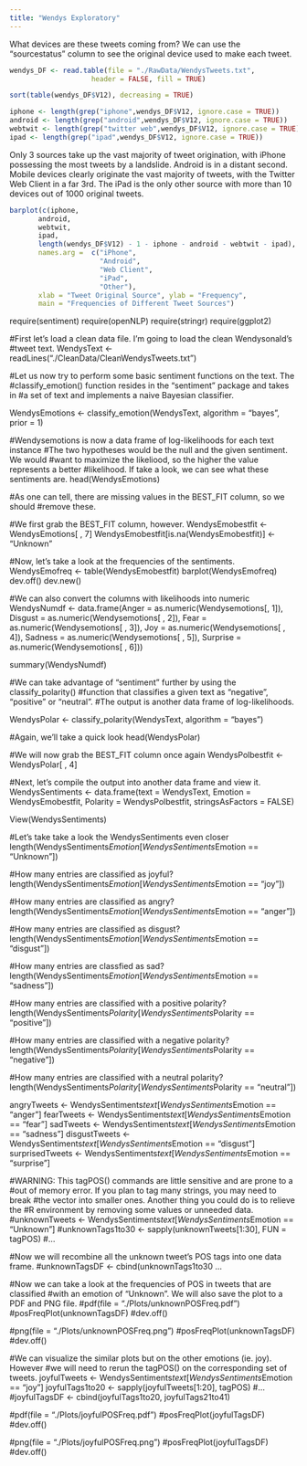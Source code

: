 ```yaml
---
title: "Wendys Exploratory"
---
```


What devices are these tweets coming from? We can use the "sourcestatus" column to see the original device used to make each tweet. 

```r
wendys_DF <- read.table(file = "./RawData/WendysTweets.txt", 
                    header = FALSE, fill = TRUE)

sort(table(wendys_DF$V12), decreasing = TRUE)

iphone <- length(grep("iphone",wendys_DF$V12, ignore.case = TRUE))
android <- length(grep("android",wendys_DF$V12, ignore.case = TRUE))
webtwit <- length(grep("twitter web",wendys_DF$V12, ignore.case = TRUE))
ipad <- length(grep("ipad",wendys_DF$V12, ignore.case = TRUE))
```

Only 3 sources take up the vast majority of tweet origination, with iPhone possessing the most tweets by a landslide. Android is in a distant second. Mobile devices clearly originate the vast majority of tweets, with the Twitter Web Client in a far 3rd. The iPad is the only other source with more than 10 devices out of 1000 original tweets.

```r
barplot(c(iphone,
       android,
       webtwit,
       ipad,
       length(wendys_DF$V12) - 1 - iphone - android - webtwit - ipad), 
       names.arg =  c("iPhone",
                      "Android",
                      "Web Client",
                      "iPad",
                      "Other"),
       xlab = "Tweet Original Source", ylab = "Frequency", 
       main = "Frequencies of Different Tweet Sources")
```

require(sentiment)
require(openNLP)
require(stringr)
require(ggplot2)

#First let's load a clean data file. I'm going to load the clean Wendysonald's
#tweet text.
WendysText <- readLines("./CleanData/CleanWendysTweets.txt")

#Let us now try to perform some basic sentiment functions on the text. The
#classify_emotion() function resides in the "sentiment" package and takes in 
#a set of text and implements a naive Bayesian classifier. 

WendysEmotions <- classify_emotion(WendysText, algorithm = "bayes", prior = 1)

#Wendysemotions is now a data frame of log-likelihoods for each text instance
#The two hypotheses would be the null and the given sentiment. We would 
#want to maximize the likeliood, so the higher the value represents a better
#likelihood. If take a look, we can see what these sentiments are.
head(WendysEmotions)

#As one can tell, there are missing values in the BEST_FIT column, so we should
#remove these.

#We first grab the BEST_FIT column, however.
WendysEmobestfit <- WendysEmotions[ , 7]
WendysEmobestfit[is.na(WendysEmobestfit)] <- "Unknown" 

#Now, let's take a look at the frequencies of the sentiments.
WendysEmofreq <- table(WendysEmobestfit)
barplot(WendysEmofreq)
dev.off()
dev.new()

#We can also convert the columns with likelihoods into numeric
WendysNumdf <- data.frame(Anger = as.numeric(Wendysemotions[, 1]),
                       Disgust = as.numeric(Wendysemotions[ , 2]),
                       Fear = as.numeric(Wendysemotions[ , 3]),
                       Joy = as.numeric(Wendysemotions[ , 4]),
                       Sadness = as.numeric(Wendysemotions[ , 5]),
                       Surprise = as.numeric(Wendysemotions[ , 6]))

summary(WendysNumdf)

#We can take advantage of "sentiment" further by using the classify_polarity()
#function that classifies a given text as "negative", "positive" or "neutral".
#The output is another data frame of log-likelihoods.

WendysPolar <- classify_polarity(WendysText, algorithm = "bayes")

#Again, we'll take a quick look
head(WendysPolar)

#We will now grab the BEST_FIT column once again
WendysPolbestfit <- WendysPolar[ , 4]

#Next, let's compile the output into another data frame and view it.
WendysSentiments <- data.frame(text = WendysText,
                            Emotion = WendysEmobestfit,
                            Polarity = WendysPolbestfit,
                            stringsAsFactors = FALSE)

View(WendysSentiments)

#Let's take take a look the WendysSentiments even closer
length(WendysSentiments$Emotion[WendysSentiments$Emotion == "Unknown"])

#How many entries are classified as joyful?
length(WendysSentiments$Emotion[WendysSentiments$Emotion == "joy"])

#How many entries are classified as angry?
length(WendysSentiments$Emotion[WendysSentiments$Emotion == "anger"])

#How many entries are classified as disgust?
length(WendysSentiments$Emotion[WendysSentiments$Emotion == "disgust"])

#How many entries are classfied as sad?
length(WendysSentiments$Emotion[WendysSentiments$Emotion == "sadness"])

#How many entries are classified with a positive polarity?
length(WendysSentiments$Polarity[WendysSentiments$Polarity == "positive"])

#How many entries are classified with a negative polarity?
length(WendysSentiments$Polarity[WendysSentiments$Polarity == "negative"])

#How many entries are classified with a neutral polarity?
length(WendysSentiments$Polarity[WendysSentiments$Polarity == "neutral"])

angryTweets <- WendysSentiments$text[WendysSentiments$Emotion == "anger"]
fearTweets <- WendysSentiments$text[WendysSentiments$Emotion == "fear"]
sadTweets <- WendysSentiments$text[WendysSentiments$Emotion == "sadness"]
disgustTweets <- WendysSentiments$text[WendysSentiments$Emotion == "disgust"]
surprisedTweets <- WendysSentiments$text[WendysSentiments$Emotion == "surprise"]

#WARNING: This tagPOS() commands are little sensitive and are prone to a
#out of memory error. If you plan to tag many strings, you may need to break
#the vector into smaller ones. Another thing you could do is to relieve the 
#R environment by removing some values or unneeded data.
#unknownTweets <- WendysSentiments$text[WendysSentiments$Emotion == "Unknown"]
#unknownTags1to30 <- sapply(unknownTweets[1:30], FUN = tagPOS)
#...


#Now we will recombine all the unknown tweet's POS tags into one data frame.
#unknownTagsDF <- cbind(unknownTags1to30 ... 

#Now we can take a look at the frequencies of POS in tweets that are classified
#with an emotion of "Unknown". We will also save the plot to a PDF and PNG file.
#pdf(file = "./Plots/unknownPOSFreq.pdf")
#posFreqPlot(unknownTagsDF)
#dev.off()

#png(file = "./Plots/unknownPOSFreq.png")
#posFreqPlot(unknownTagsDF)
#dev.off()

#We can visualize the similar plots but on the other emotions (ie. joy). However
#we will need to rerun the tagPOS() on the corresponding set of tweets. 
joyfulTweets <- WendysSentiments$text[WendysSentiments$Emotion == "joy"]
joyfulTags1to20 <- sapply(joyfulTweets[1:20], tagPOS)
#...
#joyfulTagsDF <- cbind(joyfulTags1to20, joyfulTags21to41)

#pdf(file = "./Plots/joyfulPOSFreq.pdf")
#posFreqPlot(joyfulTagsDF)
#dev.off()

#png(file = "./Plots/joyfulPOSFreq.png")
#posFreqPlot(joyfulTagsDF)
#dev.off()


